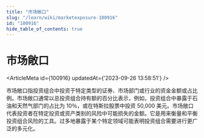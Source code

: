 ```yaml
---
title: "市场敞口"
slug: "/learn/wiki/marketexposure-100916"
id: "100916"
hide_table_of_contents: true
---
```



# 市场敞口

<ArticleMeta id={100916} updatedAt={'2023-09-26 13:58:51'} />
<div className='border-solid border-b border-t-0 my-4 border-[var(--ifm-color-gray-300)]' />

市场敞口指投资组合中投资于特定类型的证券、市场部门或行业的资金金额或占比例。市场敞口通常以总投资组合持有额的百分比表示，例如，投资组合中暴露于石油和天然气部门的占比为 10％，或在特斯拉股票中投资 50,000 美元。市场敞口代表投资者在特定投资或资产类别的风险中可能损失的金额。它是用来衡量和平衡投资组合风险的工具。过多地暴露于某个特定领域可能表明投资组合需要进行更广泛的多元化。
